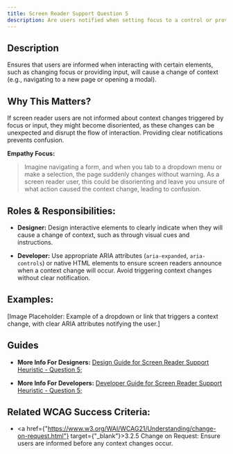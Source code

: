 ```yaml
---
title: Screen Reader Support Question 5
description: Are users notified when setting focus to a control or providing input will trigger a change of context?
---
```


## Description

Ensures that users are informed when interacting with certain elements, such as changing focus or providing input, will cause a change of context (e.g., navigating to a new page or opening a modal).

## Why This Matters?

If screen reader users are not informed about context changes triggered by focus or input, they might become disoriented, as these changes can be unexpected and disrupt the flow of interaction. Providing clear notifications prevents confusion.

**Empathy Focus:**
> Imagine navigating a form, and when you tab to a dropdown menu or make a selection, the page suddenly changes without warning. As a screen reader user, this could be disorienting and leave you unsure of what action caused the context change, leading to confusion.

## Roles & Responsibilities:

- **Designer:** Design interactive elements to clearly indicate when they will cause a change of context, such as through visual cues and instructions.

- **Developer:** Use appropriate ARIA attributes (`aria-expanded`, `aria-controls`) or native HTML elements to ensure screen readers announce when a context change will occur. Avoid triggering context changes without clear notification.

## Examples:

[Image Placeholder: Example of a dropdown or link that triggers a context change, with clear ARIA attributes notifying the user.]

## Guides

- **More Info For Designers:** <a href="/docs/design-guide/screen-reader-support/question-5">Design Guide for Screen Reader Support Heuristic - Question 5;</a>

- **More Info For Developers:** <a href="/docs/developer-guide/screen-reader-support/question-5">Developer Guide for Screen Reader Support Heuristic - Question 5;</a>

## Related WCAG Success Criteria:

- <a href={"https://www.w3.org/WAI/WCAG21/Understanding/change-on-request.html"} target={"_blank"}>3.2.5 Change on Request</a>: Ensure users are informed before any context changes occur.
